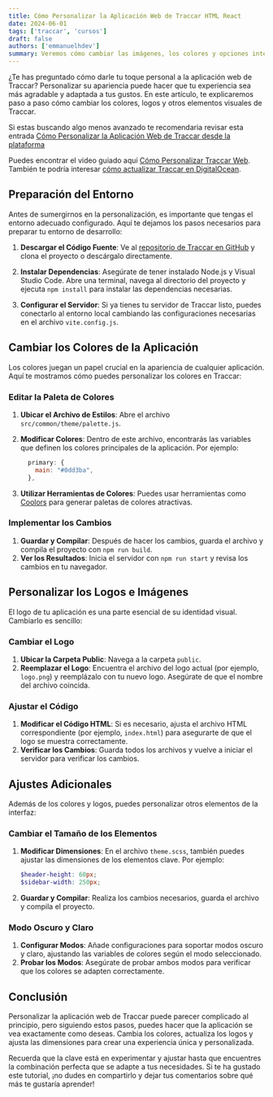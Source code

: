 ```yaml
---
title: Cómo Personalizar la Aplicación Web de Traccar HTML React
date: 2024-06-01
tags: ['traccar', 'cursos']
draft: false
authors: ['emmanuelhdev']
summary: Veremos cómo cambiar las imágenes, los colores y opciones interesantes para el theming de la plataforma, como también su despliegue e integración continua.
---
```


¿Te has preguntado cómo darle tu toque personal a la aplicación web de Traccar? Personalizar su apariencia puede hacer que tu experiencia sea más agradable y adaptada a tus gustos. En este artículo, te explicaremos paso a paso cómo cambiar los colores, logos y otros elementos visuales de Traccar.

Si estas buscando algo menos avanzado te recomendaria revisar esta entrada [Cómo Personalizar la Aplicación Web de Traccar desde la plataforma](/blog/traccar/como-personalizar-la-aplicacion-web-de-traccar)

Puedes encontrar el video guiado aquí [Cómo Personalizar Traccar Web](https://www.youtube.com/watch?v=S5N441XGW7M&list=PLjsxenlAapaC_gAQtYoUZa4tq5BhXdmWV). También te podría interesar [cómo actualizar Traccar en DigitalOcean](https://www.youtube.com/watch?v=ZSVYhKHmXe8&list=PLjsxenlAapaC_gAQtYoUZa4tq5BhXdmWV&index=2).

## Preparación del Entorno

Antes de sumergirnos en la personalización, es importante que tengas el entorno adecuado configurado. Aquí te dejamos los pasos necesarios para preparar tu entorno de desarrollo:

1. **Descargar el Código Fuente**: Ve al [repositorio de Traccar en GitHub](https://github.com/traccar/traccar-web) y clona el proyecto o descárgalo directamente.

2. **Instalar Dependencias**: Asegúrate de tener instalado Node.js y Visual Studio Code. Abre una terminal, navega al directorio del proyecto y ejecuta `npm install` para instalar las dependencias necesarias.

3. **Configurar el Servidor**: Si ya tienes tu servidor de Traccar listo, puedes conectarlo al entorno local cambiando las configuraciones necesarias en el archivo `vite.config.js`.

## Cambiar los Colores de la Aplicación

Los colores juegan un papel crucial en la apariencia de cualquier aplicación. Aquí te mostramos cómo puedes personalizar los colores en Traccar:

### Editar la Paleta de Colores

1. **Ubicar el Archivo de Estilos**: Abre el archivo `src/common/theme/palette.js`.
2. **Modificar Colores**: Dentro de este archivo, encontrarás las variables que definen los colores principales de la aplicación. Por ejemplo:
   ```js
     primary: {
       main: "#0dd3ba",
     },
   ```

3. **Utilizar Herramientas de Colores**: Puedes usar herramientas como [Coolors](https://coolors.co) para generar paletas de colores atractivas.

### Implementar los Cambios

1. **Guardar y Compilar**: Después de hacer los cambios, guarda el archivo y compila el proyecto con `npm run build`.
2. **Ver los Resultados**: Inicia el servidor con `npm run start` y revisa los cambios en tu navegador.

## Personalizar los Logos e Imágenes

El logo de tu aplicación es una parte esencial de su identidad visual. Cambiarlo es sencillo:

### Cambiar el Logo

1. **Ubicar la Carpeta Public**: Navega a la carpeta `public`.
2. **Reemplazar el Logo**: Encuentra el archivo del logo actual (por ejemplo, `logo.png`) y reemplázalo con tu nuevo logo. Asegúrate de que el nombre del archivo coincida.

### Ajustar el Código

1. **Modificar el Código HTML**: Si es necesario, ajusta el archivo HTML correspondiente (por ejemplo, `index.html`) para asegurarte de que el logo se muestra correctamente.
2. **Verificar los Cambios**: Guarda todos los archivos y vuelve a iniciar el servidor para verificar los cambios.

## Ajustes Adicionales

Además de los colores y logos, puedes personalizar otros elementos de la interfaz:

### Cambiar el Tamaño de los Elementos

1. **Modificar Dimensiones**: En el archivo `theme.scss`, también puedes ajustar las dimensiones de los elementos clave. Por ejemplo:
   ```scss
   $header-height: 60px;
   $sidebar-width: 250px;
   ```

2. **Guardar y Compilar**: Realiza los cambios necesarios, guarda el archivo y compila el proyecto.

### Modo Oscuro y Claro

1. **Configurar Modos**: Añade configuraciones para soportar modos oscuro y claro, ajustando las variables de colores según el modo seleccionado.
2. **Probar los Modos**: Asegúrate de probar ambos modos para verificar que los colores se adapten correctamente.

## Conclusión

Personalizar la aplicación web de Traccar puede parecer complicado al principio, pero siguiendo estos pasos, puedes hacer que la aplicación se vea exactamente como deseas. Cambia los colores, actualiza los logos y ajusta las dimensiones para crear una experiencia única y personalizada.

Recuerda que la clave está en experimentar y ajustar hasta que encuentres la combinación perfecta que se adapte a tus necesidades. Si te ha gustado este tutorial, ¡no dudes en compartirlo y dejar tus comentarios sobre qué más te gustaría aprender!
